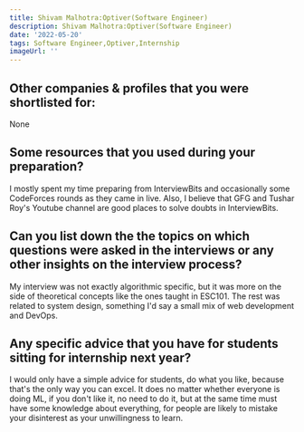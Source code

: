 ```yaml
---
title: Shivam Malhotra:Optiver(Software Engineer)
description: Shivam Malhotra:Optiver(Software Engineer)
date: '2022-05-20'
tags: Software Engineer,Optiver,Internship
imageUrl: ''
---
```


## Other companies & profiles that you were shortlisted for:
None

## Some resources that you used during your preparation?
I mostly spent my time preparing from InterviewBits and occasionally some CodeForces rounds as they came in live. Also, I believe that GFG and Tushar Roy's Youtube channel are good places to solve doubts in InterviewBits.

## Can you list down the the topics on which questions were asked in the interviews or any other insights on the interview process?
My interview was not exactly algorithmic specific, but it was more on the side of theoretical concepts like the ones taught in ESC101. The rest was related to system design, something I'd say a small mix of web development and DevOps.
## Any specific advice that you have for students sitting for internship next year?
I would only have a simple advice for students, do what you like, because that's the only way you can excel. It does no matter whether everyone is doing ML, if you don't like it, no need to do it, but at the same time must have some knowledge about everything, for people are likely to mistake your disinterest as your unwillingness to learn.


